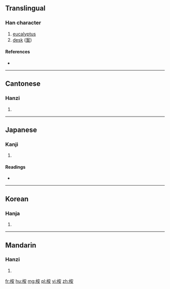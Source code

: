 ==Translingual==

===Han character===
{{Han char|rn=75|rad=木|as=06|sn=10|four=43944|canj=DJV|ids=⿰木安}}

# [[eucalyptus]]
# [[desk]] ([[案]])

====References====
* {{Han ref|kx=0525.100|dkj=14763|dj=0914.050|hdz=21207.070|uh=6849|ud=26697|bh=D1DB|bd=53723}}

----

==Cantonese==

===Hanzi===
{{yue-hanzi|jyut=|y=on1}}

# {{defn|lang=yue|sort=木06}}

----

==Japanese==

===Kanji===
{{ja-kanji|grade=|rs=木06}}

# {{defn|lang=ja|sort=木06}}

====Readings====
* {{ja-readings|on=[[あん]] (an)|kun=}}

----

==Korean==

===Hanja===
{{ko-hanja|hangeul=안|eumhun=|rv=an|mr=an|y=an}}

# {{defn|lang=ko|sort=木06}}

----

==Mandarin==

===Hanzi===
{{cmn-hanzi|pin=[[àn]] ([[an4]])|wg=an<sup>4</sup>}}

# {{defn|lang=cmn|sort=木06}}

[[fr:桉]]
[[hu:桉]]
[[mg:桉]]
[[pl:桉]]
[[vi:桉]]
[[zh:桉]]